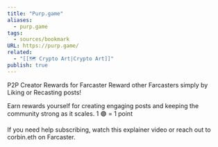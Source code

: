 ```yaml
---
title: "Purp.game"
aliases:
  - purp.game
tags:
  - sources/bookmark
URL: https://purp.game/
related:
  - "[[🗺️ Crypto Art|Crypto Art]]"
publish: true
---
```




P2P Creator Rewards for Farcaster
Reward other Farcasters simply by Liking or Recasting posts!

Earn rewards yourself for creating engaging posts and keeping the community strong as it scales. 1 🟣 = 1 point

If you need help subscribing, watch this explainer video or reach out to corbin.eth on Farcaster.